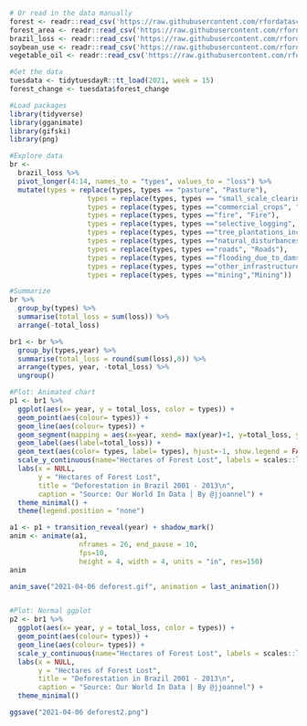 ```r
# Or read in the data manually
forest <- readr::read_csv('https://raw.githubusercontent.com/rfordatascience/tidytuesday/master/data/2021/2021-04-06/forest.csv')
forest_area <- readr::read_csv('https://raw.githubusercontent.com/rfordatascience/tidytuesday/master/data/2021/2021-04-06/forest_area.csv')
brazil_loss <- readr::read_csv('https://raw.githubusercontent.com/rfordatascience/tidytuesday/master/data/2021/2021-04-06/brazil_loss.csv')
soybean_use <- readr::read_csv('https://raw.githubusercontent.com/rfordatascience/tidytuesday/master/data/2021/2021-04-06/soybean_use.csv')
vegetable_oil <- readr::read_csv('https://raw.githubusercontent.com/rfordatascience/tidytuesday/master/data/2021/2021-04-06/vegetable_oil.csv')

#Get the data
tuesdata <- tidytuesdayR::tt_load(2021, week = 15)
forest_change <- tuesdata$forest_change

#Load packages
library(tidyverse)
library(gganimate)
library(gifski)
library(png)

#Explore data
br <- 
  brazil_loss %>% 
  pivot_longer(4:14, names_to = "types", values_to = "loss") %>% 
  mutate(types = replace(types, types == "pasture", "Pasture"),
                   types = replace(types, types == "small_scale_clearing", "Small scale clearing"),
                   types = replace(types, types =="commercial_crops", "Commercial crops"),
                   types = replace(types, types =="fire", "Fire"),
                   types = replace(types, types =="selective_logging", "Selective Logging"),
                   types = replace(types, types =="tree_plantations_including_palm","Tree plantations"),
                   types = replace(types, types =="natural_disturbances", "Natural Disturbances"),
                   types = replace(types, types =="roads", "Roads"),
                   types = replace(types, types =="flooding_due_to_dams", "Flooding due to dams"),
                   types = replace(types, types =="other_infrastructure", "Other Infrastructure"), 
                   types = replace(types, types =="mining","Mining"))

#Summarize
br %>% 
  group_by(types) %>% 
  summarise(total_loss = sum(loss)) %>% 
  arrange(-total_loss)

br1 <- br %>% 
  group_by(types,year) %>% 
  summarise(total_loss = round(sum(loss),0)) %>% 
  arrange(types, year, -total_loss) %>%
  ungroup()

#Plot: Animated chart
p1 <- br1 %>% 
  ggplot(aes(x= year, y = total_loss, color = types)) +
  geom_point(aes(colour= types)) +
  geom_line(aes(colour= types)) +
  geom_segment(mapping = aes(x=year, xend= max(year)+1, y=total_loss, yend=total_loss), linetype=2) +
  geom_label(aes(label=total_loss)) +
  geom_text(aes(color= types, label= types), hjust=-1, show.legend = FALSE) +
  scale_y_continuous(name="Hectares of Forest Lost", labels = scales::label_number_si(), limits=c(0,3000000)) +
  labs(x = NULL, 
       y = "Hectares of Forest Lost",
       title = "Deforestation in Brazil 2001 - 2013\n",
       caption = "Source: Our World In Data | By @jjoannel") +
  theme_minimal() +
  theme(legend.position = "none")

a1 <- p1 + transition_reveal(year) + shadow_mark()
anim <- animate(a1, 
                 nframes = 26, end_pause = 10,
                 fps=10, 
                 height = 4, width = 4, units = "in", res=150)
anim

anim_save("2021-04-06 deforest.gif", animation = last_animation())


#Plot: Normal ggplot
p2 <- br1 %>% 
  ggplot(aes(x= year, y = total_loss, color = types)) +
  geom_point(aes(colour= types)) +
  geom_line(aes(colour= types)) +
  scale_y_continuous(name="Hectares of Forest Lost", labels = scales::label_number_si(), limits=c(0,3000000)) +
  labs(x = NULL,
       y = "Hectares of Forest Lost",
       title = "Deforestation in Brazil 2001 - 2013\n",
       caption = "Source: Our World In Data | By @jjoannel") +
  theme_minimal()

ggsave("2021-04-06 deforest2.png")
```